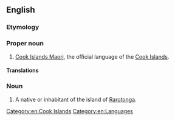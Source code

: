 ==English==

===Etymology===
{{suffix|en|Rarotonga|an}}

===Proper noun===
{{en-proper noun}}

# [[Cook Islands Maori]], the official language of the [[Cook Islands]].

====Translations====
{{trans-see|Cook Islands Maori}}

===Noun===
{{en-noun}}

# A native or inhabitant of the island of [[Rarotonga]].

[[Category:en:Cook Islands]]
[[Category:en:Languages]]